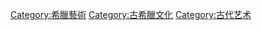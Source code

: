 {{Commonscat|Ancient Greek art}}

[[Category:希臘藝術|Category:希臘藝術]]
[[Category:古希臘文化|Category:古希臘文化]]
[[Category:古代艺术|Category:古代艺术]]
